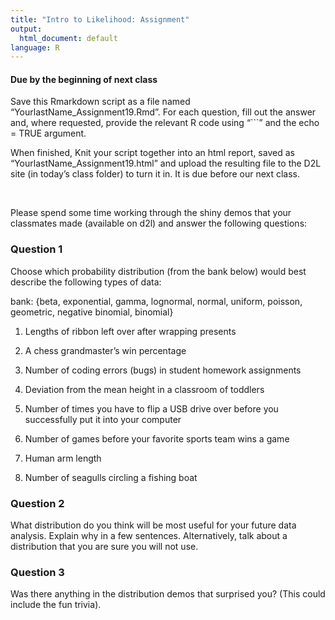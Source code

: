 ```yaml
---
title: "Intro to Likelihood: Assignment"
output:
  html_document: default
language: R
---
```


<!-- To render the assignment in Rmarkdown, enter the command below in the R console -->
<!-- rmarkdown::render("Class_19_Assignment.Rmd") -->

#### Due by the beginning of next class 

Save this Rmarkdown script as a file named “YourlastName_Assignment19.Rmd”. 
For each question, fill out the answer and, where requested, 
provide the relevant R code using "```" and the echo = TRUE argument.

When finished, Knit your script together into an html report, 
saved as “YourlastName_Assignment19.html” and upload the 
resulting file to the D2L site (in today’s class folder) to turn it in. 
It is due before our next class.

\

Please spend some time working through the shiny demos that your classmates made (available on d2l) and answer the following questions:

### Question 1

Choose which probability distribution (from the bank below) would best describe 
the following types of data:

bank: {beta, exponential, gamma, lognormal,
	   normal, uniform, poisson, geometric, 
	   negative binomial, binomial}
	   
1. Lengths of ribbon left over after wrapping presents

2. A chess grandmaster's win percentage

3. Number of coding errors (bugs) in student homework assignments

4. Deviation from the mean height in a classroom of toddlers

5. Number of times you have to flip a USB drive over before you successfully put it into your computer

6. Number of games before your favorite sports team wins a game

7. Human arm length

8. Number of seagulls circling a fishing boat

### Question 2

What distribution do you think will be most useful for your future data analysis. Explain why in a few sentences. Alternatively, talk about a distribution that you are sure you will not use.

### Question 3

Was there anything in the distribution demos that surprised you? (This could include the fun trivia).

